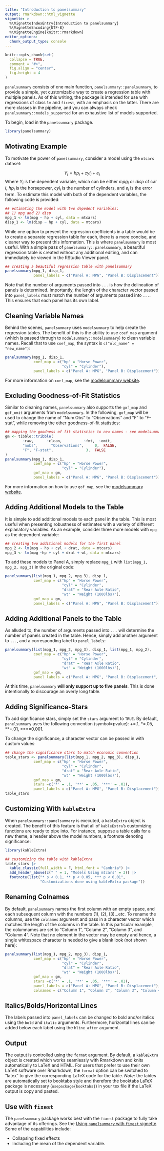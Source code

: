 ```yaml
---
title: "Introduction to panelsummary"
output: rmarkdown::html_vignette
vignette: >
  %\VignetteIndexEntry{Introduction to panelsummary}
  %\VignetteEncoding{UTF-8}
  %\VignetteEngine{knitr::rmarkdown}
editor_options: 
  chunk_output_type: console
---
```


```r
knitr::opts_chunk$set(
  collapse = TRUE,
  comment = "#>",
  fig.align = "center",
  fig.height = 4
)
```

`panelsummary` consists of one main function, `panelsummary::panelsummary`, to provide a simple, yet customizable way to create a regression table with multiple panels. As of this writing, the package is intended for use with regressions of class `lm` and `fixest`, with an emphasis on the latter. There are more classes in the pipeline, and you can always check `panelsummary::models_supported` for an exhaustive list of models supported. 

To begin, load in the `panelsummary` package.

```r
library(panelsummary)
```


## Motivating Example

To motivate the power of `panelsummary`, consider a model using the `mtcars` dataset:

$$ Y_{i} = hp_i + cyl_i + e_i$$
Where $Y_i$ is the dependent variable, which can be either $mpg_i$ or $disp$ of car $i$, $hp_i$ is the horsepower, $cyl_i$ is the number of cylinders, and $e_i$ is the error term. To estimate this model with both of the dependent variables, the following code is provided:

```r
## estimating the model with two depedent variables:
## 1) mpg and 2) disp
mpg_1 <- lm(mpg ~ hp + cyl, data = mtcars)
disp_1 <- lm(disp ~ hp + cyl, data = mtcars)
```

While one option to present the regression coefficients in a table would be to create a separate regression table for each, there is a more concise, and cleaner way to present this information. This is where `panelsummary` is most useful. With a simple pass of `panelsummary::panelsummary`, a beautiful regression table is created without any additional editing, and can immediately be viewed in the RStudio Viewer panel. 

```r
## creating a beautiful regression table with panelsummary
panelsummary(mpg_1, disp_1, 
             panel_labels = c("Panel A: MPG", "Panel B: Displacement"))
```

Note that the number of arguments passed into `...` is how the delineation of panels is determined. Importantly, the length of the character vector passed into `panel_labels` must match the number of arguments passed into `...`. This ensures that each panel has its own label. 

## Cleaning Variable Names

Behind the scenes, `panelsummary` uses `modelsummary` to help create the regression tables. The benefit of this is the ability to use `coef_map` argument (which is passed through to `modelsummary::modelsummary`) to clean variable names. Recall that to use `coef_map`, the syntax is `c("old_name" = "new_name")`:

```r
panelsummary(mpg_1, disp_1, 
             coef_map = c("hp" = "Horse Power",
                          "cyl" = "Cylinder"),
             panel_labels = c("Panel A: MPG", "Panel B: Displacement"))
```

For more information on `coef_map`, see the [modelsummary website](https://vincentarelbundock.github.io/modelsummary/articles/modelsummary.html#coef-renameomitmap).

## Excluding Goodness-of-Fit Statistics

Similar to cleaning names, `panelsummary` also supports the `gof_map` and `gof_omit` arguments from `modelsummary`. In the following, `gof_map` will be used to change the name of "Num.Obs" to "Observations" and "F" to "F-stat", while removing the other goodness-of-fit statistics:


```r
## mapping the goodness of fit statistics to new names - see modelsummary for more details
gm <- tibble::tribble(
        ~raw,      ~clean,          ~fmt,  ~omit,
        "nobs",      "Observations",     0,  FALSE,
        "F", "F-stat",               3,  FALSE
)
panelsummary(mpg_1, disp_1, 
             coef_map = c("hp" = "Horse Power",
                          "cyl" = "Cylinder"),
             gof_map = gm,
             panel_labels = c("Panel A: MPG", "Panel B: Displacement"))
```

For more information on how to use `gof_map`, see the [modelsummary website](https://vincentarelbundock.github.io/modelsummary/articles/modelsummary.html#gof_map).

## Adding Additional Models to the Table

It is simple to add additional models to each panel in the table. This is most useful when presenting robustness of estimates with a variety of different explanatory variables. As an example, consider three more models with `mpg` as the dependent variable:

```r
## creating two additional models for the first panel 
mpg_2 <- lm(mpg ~ hp + cyl + drat, data = mtcars)
mpg_3 <- lm(mpg ~hp + cyl + drat + wt, data = mtcars)
```

To add these models to Panel A, simply replace `mpg_1` with `list(mpg_1, mpg_2, mpg_3)` in the original code:

```r
panelsummary(list(mpg_1, mpg_2, mpg_3), disp_1, 
             coef_map = c("hp" = "Horse Power",
                          "cyl" = "Cylinder",
                          "drat" = "Rear Axle Ratio",
                          "wt" = "Weight (1000lbs)"),
             gof_map = gm,
             panel_labels = c("Panel A: MPG", "Panel B: Displacement"))
```

## Adding Additional Panels to the Table

As alluded to, the number of arguments passed into `...` will determine the number of panels created in the table. Hence, simply add another argument to `...`, and a corresponding label to `panel_labels`:

```r
panelsummary(list(mpg_1, mpg_2, mpg_3), disp_1, list(mpg_1, mpg_2),
             coef_map = c("hp" = "Horse Power",
                          "cyl" = "Cylinder",
                          "drat" = "Rear Axle Ratio",
                          "wt" = "Weight (1000lbs)"),
             gof_map = gm,
             panel_labels = c("Panel A: MPG", "Panel B: Displacement", "Panel C: Demonstration of Additional Panel"))
```



At this time, `panelsummary` **will only support up to five panels**. This is done intentionally to discourage an overly long table. 

## Adding Significance-Stars

To add significance stars, simply set the `stars` argument to `TRUE`. By default, `panelsummary` uses the following convention (symbol=pvalue): +=.1, \*=.05, \*\*=.01, \*\*\*=0.001.

To change the significance, a character vector can be passed in with custom values:

```r
## change the significance stars to match economic convention
table_stars <- panelsummary(list(mpg_1, mpg_2, mpg_3), disp_1, 
             coef_map = c("hp" = "Horse Power",
                          "cyl" = "Cylinder",
                          "drat" = "Rear Axle Ratio",
                          "wt" = "Weight (1000lbs)"),
             gof_map = gm,
             stars =c('*' = .1, '**' = .05, '***' = .01),
             panel_labels = c("Panel A: MPG", "Panel B: Displacement"))
table_stars 
```

## Customizing With `kableExtra`

When `panelsummary::panelsummary` is executed, a `kableExtra` object is created. The benefit of this feature is that all of `kableExtra`'s customizing functions are ready to pipe into. For instance, suppose a table calls for a new theme, a header above the model numbers, a footnote denoting significance:

```r
library(kableExtra)

## customizing the table with kableExtra
table_stars |> 
  kable_classic(full_width = F, html_font = "Cambria") |> 
  add_header_above(c(" " = 1, "Models Using mtcars" = 3)) |> 
  footnote(list("* p < 0.1, ** p < 0.05, *** p < 0.01",
                "Customizations done using kableExtra package"))
```


## Renaming Colnames

By default, `panelsummary` names the first column with an empty space, and each subsequent column with the numbers (1), (2), (3)...etc. To rename the columns, use the `colnames` argument and pass in a character vector which matches the length of the columns in the table. In this particular example, the columnames are set to "Column 1", "Column 2", "Column 3", and "Column 4". Note that no element in the vector may be empty and hence, a single whitespace character is needed to give a blank look (not shown here):

```r
panelsummary(list(mpg_1, mpg_2, mpg_3), disp_1, 
             coef_map = c("hp" = "Horse Power",
                          "cyl" = "Cylinder",
                          "drat" = "Rear Axle Ratio",
                          "wt" = "Weight (1000lbs)"),
             gof_map = gm,
             stars =c('*' = .1, '**' = .05, '***' = .01),
             panel_labels = c("Panel A: MPG", "Panel B: Displacement"),
             colnames = c("Column 1", "Column 2", "Column 3", "Column 4"))
```


## Italics/Bolds/Horizontal Lines

The labels passed into `panel_labels` can be changed to bold and/or italics using the `bold` and `italic` arguments. Furthermore, horizontal lines can be added below each label using the `hline_after` argument.

## Output 

The output is controlled using the `format` argument. By default, a `kableExtra` object is created which works seamlessly with Rmarkdown and knits automatically to LaTeX and HTML. For users that prefer to use their own LaTeX software over Rmarkdown, the `format` option can be switched to "latex" to give the corresponding LaTeX code for the table. *Note:* the tables are automatically set to booktabs style and therefore the booktabs LaTeX package is necessary (`usepackage{booktabs}`) in your tex file if the LaTeX output is copy and pasted. 

## Use with `fixest`

The `panelsummary` package works best with the `fixest` package to fully take advantage of its offerings. See the [Using `panelsummary` with `fixest` vignette](). Some of the capabilities include:

* Collapsing fixed effects
* Including the mean of the dependent variable.
